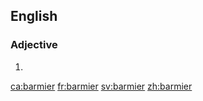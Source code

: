 ==English==

===Adjective===
{{head|en}}

# {{en-comparative of|barmy}}

[[ca:barmier]]
[[fr:barmier]]
[[sv:barmier]]
[[zh:barmier]]